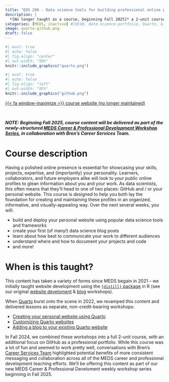 ```yaml
---
title: "EDS 296 - Data science tools for building professional online portfolios"
description: |
  *[No longer taught as a course, beginning Fall 2025]* a 2-unit course on building, customizing, and maintaining professional online data science portfolios
categories: [MEDS, inactive] #[UCSB, data-science-portfolio, Quarto, GitHub]
image: quarto-github.png
draft: false
---
```


::: {.grid}

::: {.g-col-12 .g-col-md-6}
```r
#| eval: true
#| echo: false
#| fig-align: "center"
#| out-width: "50%"
knitr::include_graphics("quarto.png")
```
:::

::: {.g-col-12 .g-col-md-6}
```r
#| eval: true
#| echo: false
#| fig-align: "left"
#| out-width: "95%"
knitr::include_graphics("github.png")
```
:::

::::

::: {.center-text}
[{{< fa window-maximize >}} course website (no longer maintained)](https://ucsb-meds.github.io/EDS-296-DS-portfolios/){.btn target=_blank}
:::

<!-- [{{< fa school >}} course catalog](https://bren.ucsb.edu/courses/eds-296-1f){.btn target=_blank} -->

<br>

***NOTE: Beginning Fall 2025, course content will be delivered as part of the newly-structured [MEDS Career & Professional Development Workshop Series](../career-dev/index.qmd), in collaboration with Bren's Career Services Team.* **

# Course description

Having a polished online presence is essential for showcasing your skills, projects, expertise, and (importantly) your personality. Learners, collaborators, and future employers alike will look to your public online profiles to glean information about you and your work. As data scientists, this often means that they’ll head to one of two places: GitHub and / or your personal website. This course is designed to help you both lay the foundation for creating and maintaining these profiles in an organized, informative, and visually-appealing way. Over the next several weeks, you will:

- build and deploy your personal website using popular data science tools and frameworks
- create your first (of many!) data science blog posts
- learn about how best to communicate your work to different audiences
- understand where and how to document your projects and code
- and more!

<!-- <br> -->

# When is this taught?

This content has taken a variety of forms since MEDS begain in 2021 -- we initially taught website development using the [`{distill}` package](https://rstudio.github.io/distill/){target="_blank"} in R (see our original [website develoment](https://docs.google.com/document/d/1c0SZiVvp32UTJ9sK_yVjI8ou6pVdFRXsY2236tiTA1c/edit?tab=t.0){target="_blank"} & [blog](../../posts/2021-09-21-distill-blogs/index.qmd){target="_blank"} workshops).

When [Quarto](https://quarto.org/){target="_blank"} burst onto the scene in 2022, we revamped this content and delivered lessons as separate, non-credit-bearing workshops: 

- [Creating your personal website using Quarto](https://ucsb-meds.github.io/creating-quarto-websites/){target="_blank"}
- [Customizing Quarto websites](https://ucsb-meds.github.io/customizing-quarto-websites/#/title-slide){target="_blank"} 
- [Adding a blog to your existing Quarto website](../../posts/2022-10-24-quarto-blogs/index.qmd){target="_blank"}

In Fall 2024, we combined these workshops into a full 2-unit course, with an additional focus on GitHub as a professional portfolio. While this course was a lot of fun and seemed to work pretty well, conversations with Bren's [Career Services Team](https://bren.ucsb.edu/career-services){target="_blank"} highlighted potential benefits of more consistent messaging and collaboration across all of the MEDS career and professional development teaching efforts. We'll be offering this content as part of our new MEDS Career & Professional Develoment weekly workshop series beginning in Fall 2025. 


